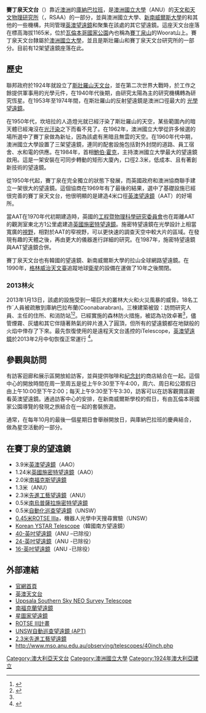 {{Infobox Observatory
|name = 賽丁泉天文台
|image = [[File:Siding_Spring_from_Belougery_Split_Rock.JPG|250px]]
|caption = 賽丁泉山，並在影像中央可以看見英澳望遠鏡的圓頂。 
|organization = 位於[[澳洲國立大學|澳洲國立大學]]的[[天文和天文物理研究所|天文和天文物理研究所]]
|code = 413
|location = [[賽丁泉山|賽丁泉山]]/ Woorat山，靠近[[澳洲|澳洲]]的[[庫納巴拉班|庫納巴拉班]]
|coords = {{coord|31|16|24|S|149|03|52|E}}
|altitude = 1165米
|weather = 
|established = 
|website = 
|telescope1_name =
|telescope1_type =
|telescope2_name =
|telescope2_type =
|telescope3_name =
|telescope3_type =
|telescope4_name =
|telescope4_type =
}}
'''賽丁泉天文台'''（{{lang-en|Siding Spring Observatory}}）靠近[[澳洲|澳洲]]的[[庫納巴拉班|庫納巴拉班]]，是[[澳洲國立大學|澳洲國立大學]]（ANU）的[[天文和天文物理研究所|天文和天文物理研究所]]（{{lang|en|Research School of Astronomy & Astrophysics}}，RSAA）的一部分，並與澳洲國立大學、[[新南威爾斯大學|新南威爾斯大學]]的和其他的一些機構，共同管理[[英澳望遠鏡|英澳望遠鏡]]和聚集在該處的其它望遠鏡。這座天文台座落在標高海拔1165米，位於[[瓦倫本哥國家公園|瓦倫本哥國家公園]]內也稱為[[賽丁泉山|賽丁泉山]]的Woorat山上。賽丁泉天文台隸屬於[[澳洲國立大學|澳洲國立大學]]，並且是斯壯羅山和賽丁泉天文台研究所的一部分。目前有12架望遠鏡座落在此。

== 歷史 ==
聯邦政府於1924年就設立了[[斯壯羅山天文台|斯壯羅山天文台]]，並在第二次世界大戰時，於工作之餘提供軍事用的光學元件，在1940年代後期，由研究太陽為主的研究機構轉為研究恆星。在1953年至1974年間，在斯壯羅山的反射望遠鏡是澳洲口徑最大的{{convert|74|in|m|sing=on}} [[光學望遠鏡|光學望遠鏡]]。

在1950年代，坎培拉的人造燈光就已經汙染了斯壯羅山的天空，某些範圍內的暗天體已經淹沒在[[光汙染|光汙染]]之下而看不見了。在1962年，澳洲國立大學從許多候選的場所選中了賽丁泉做為新址，因為該處有黑暗且無雲的天空。在1960年代中期，澳洲國立大學設置了三架望遠鏡，連同的配套設施包括對外封閉的道路、員工宿舍、水和電的供應。在1984年，首相[[鮑伯·霍克|鮑伯·霍克]]，主持澳洲國立大學最大的望遠鏡啟用。這是一架安裝在可同步轉動的矩形大廈內，口徑2.3米，低成本、且有著創新技術的望遠鏡。

從1950年代起，賽丁泉在完全獨立的狀態下發展，而英國政府和澳洲協商聯手建立一架很大的望遠鏡。這個協商在1969年有了最後的結果，選中了基礎設施已經很完善的賽丁泉天文台，他很明顯的是建造4米口徑[[英澳望遠鏡|英澳望遠鏡]]（AAT）的好場所。

當AAT在1970年代初期建造時，英國的[[工程暨物理科學研究委員會|工程暨物理科學研究委員會]]也在距離AAT的觀測室東北方1公里處建造[[英國施密特望遠鏡|英國施密特望遠鏡]]。施密特望遠鏡在光學設計上相當寬廣的[[視野|視野]]，相對於AAT的窄視野，可以更快速的調查天空中較大片的區域。在發現有趣的天體之後，再由更大的儀器進行詳細的研究。在1987年，施密特望遠鏡與AAT望遠鏡合併。

賽丁泉天文台也有韓國的望遠鏡、新南威爾斯大學的拉山全球網路望遠鏡。在1990年，[[格林威治天文臺|格林威治天文臺]]追蹤地球[[衛星|衛星]]的設備在運做了10年之後關閉。

===2013林火 ===
2013年1月13日，該處的設施受到一場巨大的叢林大火和火災風暴的威脅。18名工作ˋ人員被疏散到庫納巴拉布蘭(Coonabarabran)。三棟建築被毀：訪問研究人員、主任的住所、和消防站<ref name="2013 bush fire">{{cite news|title=Siding Spring Observatory survives raging bushfire|url=http://www.theaustralian.com.au/in-depth/bushfires/furious-bushfire-strikes-siding-spring-observatory/story-fngw0i02-1226553143005|access-date=14 January 2013|newspaper=The Australian|date=14 January 2013|author=Lewis, Rosie|author2=Edwards, Harry|quote=key scientific facilities at Siding Spring, in northern NSW, look to have escaped major damage from the blaze|archive-date=2013-01-15|archive-url=https://web.archive.org/web/20130115225202/http://www.theaustralian.com.au/in-depth/bushfires/furious-bushfire-strikes-siding-spring-observatory/story-fngw0i02-1226553143005|dead-url=no}}</ref><ref name="ANU Fire Info 15 Jan">{{cite web|url=http://news.anu.edu.au/2013/01/08/fire-risk-information-for-anu-staff-and-students/|title=Fire risk – Information for ANU staff and students|date=15 January 2013|publisher=[[Australian_National_University|Australian National University]]|access-date=15 January 2013|archive-date=2013-01-18|archive-url=https://web.archive.org/web/20130118161338/http://news.anu.edu.au/2013/01/08/fire-risk-information-for-anu-staff-and-students/|dead-url=no}}</ref>。已經實施的森林防火措施，被認為功效卓著<ref name="bha"/>，儘管煙霧、灰燼和其它伴隨著熱氣的碎片進入了圓頂，但所有的望遠鏡都在地獄般的火焰中倖存了下來。最先恢復使用的是遠程天文台遙控的iTelescope{{citation needed|date=October 2013}}，[[英澳望遠鏡|英澳望遠鏡]]於2013年2月中旬恢復正常運行<!--14 February. ?--><ref name=re-open>{{cite web | url=http://news.anu.edu.au/2013/04/08/siding-spring-observatory-reopens/ | title=Siding Spring Observatory reopens | date=8 April 2013 | publisher=ANU | access-date=22 October 2013 | archive-date=2013-10-24 | archive-url=https://web.archive.org/web/20131024214400/http://news.anu.edu.au/2013/04/08/siding-spring-observatory-reopens/ | dead-url=no }}</ref>。

== 參觀與訪問 ==
有訪客迴廊和展示區開放給訪客，並與提供咖啡和[[紀念封|紀念封]]的商店結合在一起。這個中心的開放時間在周一至周五是從上午9:30至下午4:00，周六、周日和公眾假日由上午10:00至下午2:00；每天上午9:30至下午3:30，訪客可以在訪客觀賞區觀看英澳望遠鏡。通過訪客中心的安排，在新南威爾斯學校的假日，有由瓦倫本哥國家公園導覽的發現之旅結合在一起的套裝旅遊。 

通常，在每年10月的最後一個星期日會舉辦開放日，與庫納巴拉班的慶典結合，做為星空活動的一部分。

== 在賽丁泉的望遠鏡 ==

* 3.9米[[英澳望遠鏡|英澳望遠鏡]]（AAO）
* 1.24米[[英國施密特望遠鏡|英國施密特望遠鏡]]（AAO）
* 2.0米[[南福克斯望遠鏡|南福克斯望遠鏡]] 
* 1.3米{{link-en|星圖家望遠鏡|SkyMapper}}（ANU）
* 2.3米[[賽丁泉2.3米望遠鏡|先進工藝望遠鏡]]（ANU）
* 0.5米[[南烏普薩拉施密特望遠鏡|南烏普薩拉施密特望遠鏡]]
* 0.5米[[自動化巡查望遠鏡|自動化巡查望遠鏡]]（UNSW）
* [[0.45米ROTSE_IIIa|0.45米ROTSE IIIa]]，機器人光學中天搜尋實驗（UNSW）
* [[Korean_YSTAR_Telescope|Korean YSTAR Telescope]]（韓國南方望遠鏡）
* [[40-英吋望遠鏡|40-英吋望遠鏡]]（ANU –已除役）
* [[24-英吋望遠鏡|24-英吋望遠鏡]]（ANU -已除役）
* [[16-英吋望遠鏡|16-英吋望遠鏡]]（ANU -已除役）

== 外部連結 ==
* [http://www.mso.anu.edu.au/info/sso/ 官網首頁] {{Wayback|url=http://www.mso.anu.edu.au/info/sso/ |date=20120605100034 }}
* [http://www.aao.gov.au/ 英澳天文台] {{Wayback|url=http://www.aao.gov.au/ |date=20070820172713 }}
* [https://web.archive.org/web/20110413163937/http://msowww.anu.edu.au/~rmn/ Uppsala Southern Sky NEO Survey Telescope]
* [https://web.archive.org/web/20080723210516/http://lcogt.net/telescopes/fts 南福克蘭望遠鏡]
* [http://www.mso.anu.edu.au/skymapper/ 星圖家望遠鏡] {{Wayback|url=http://www.mso.anu.edu.au/skymapper/ |date=20210510100938 }}
* [http://www.rotse.net ROTSE III計畫] {{Wayback|url=http://www.rotse.net/ |date=20200922154036 }}
* [https://web.archive.org/web/20070216102625/http://www.phys.unsw.edu.au/~mcba/apt.html UNSW自動巡查望遠鏡 (APT)]
* [http://www.mso.anu.edu.au/observing/telescopes/2.3m.php 2.3米先進工藝望遠鏡] {{Wayback|url=http://www.mso.anu.edu.au/observing/telescopes/2.3m.php |date=20120415010852 }}
* http://www.mso.anu.edu.au/observing/telescopes/40inch.php {{Wayback|url=http://www.mso.anu.edu.au/observing/telescopes/40inch.php |date=20120318163208 }}

[[Category:澳大利亞天文台|Category:澳大利亞天文台]]
[[Category:澳洲國立大學|Category:澳洲國立大學]]
[[Category:1924年澳大利亞建立|Category:1924年澳大利亞建立]]